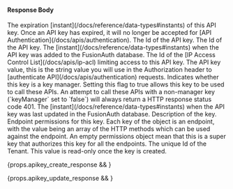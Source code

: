 
#### Response Body

<APIBlock>
  <APIField name="apiKey.expirationInstant" type="Long">
    The expiration [instant](/docs/reference/data-types#instants) of this API key. Once an API key has expired, it will no longer be accepted for [API Authentication](/docs/apis/authentication).
  </APIField>
  <APIField name="apiKey.id" type="UUID" renderif={props.apikey_create_response}>
    The Id of the API key.
  </APIField>
  <APIField name="apiKey.id" type="UUID" renderif={props.apikey_update_response}>
    The Id of the API key.
  </APIField>
  <APIField name="apiKey.insertInstant" type="Long">
    The [instant](/docs/reference/data-types#instants) when the API key was added to the FusionAuth database.
  </APIField>
  <APIField name="apiKey.ipAccessControlListId" type="UUID">
    The Id of the [IP Access Control List](/docs/apis/ip-acl) limiting access to this API key.
  </APIField>
  <APIField name="apiKey.key" type="String">
    The API key value, this is the string value you will use in the Authorization header to [authenticate API](/docs/apis/authentication) requests.
  </APIField>
  <APIField name="apiKey.keyManager" type="Boolean">
    Indicates whether this key is a key manager. Setting this flag to true allows this key to be used to call these APIs. An attempt to call these APIs with a non-manager key (`keyManager` set to `false`) will always return a HTTP response status code 401.
  </APIField>
  <APIField name="apiKey.lastUpdateInstant" type="Long">
    The [instant](/docs/reference/data-types#instants) when the API key was last updated in the FusionAuth database.
  </APIField>
  <APIField name="apiKey.metaData.attributes.description" type="String">
    Description of the key.
  </APIField>
  <APIField name="apiKey.permissions.endpoints" type="Object">
    Endpoint permissions for this key. Each key of the object is an endpoint, with the value being an array of the HTTP methods which can be used against the endpoint. An empty permissions object mean that this is a super key that authorizes this key for all the endpoints.
  </APIField>
  <APIField name="apiKey.tenantId" type="String">
    The unique Id of the Tenant. This value is read-only once the key is created.
  </APIField>
</APIBlock>

{props.apikey_create_response && <JSON title="Example API Key Response JSON" src="api-keys/post-response-body.json" /> }

{props.apikey_update_response && <JSON title="Example API Key Response JSON" src="api-keys/put-response-body.json" /> }
